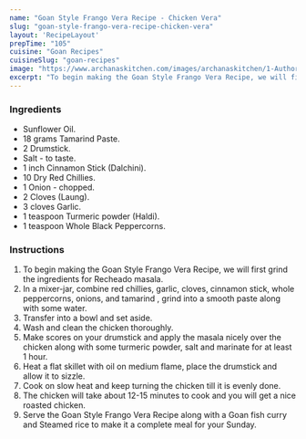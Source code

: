 ---
name: "Goan Style Frango Vera Recipe - Chicken Vera"
slug: "goan-style-frango-vera-recipe-chicken-vera"
layout: 'RecipeLayout'
prepTime: "105"
cuisine: "Goan Recipes"
cuisineSlug: "goan-recipes"
image: "https://www.archanaskitchen.com/images/archanaskitchen/1-Author/sibyl_sunitha/Goan_Style_Frango_Vera_Recipe_Chicken_Vera_.jpg"
excerpt: "To begin making the Goan Style Frango Vera Recipe, we will first grind the ingredients for Recheado masala"
---

### Ingredients

- Sunflower Oil.
- 18 grams Tamarind Paste.
- 2 Drumstick.
- Salt - to taste.
- 1 inch Cinnamon Stick (Dalchini).
- 10 Dry Red Chillies.
- 1 Onion - chopped.
- 2 Cloves (Laung).
- 3 cloves Garlic.
- 1 teaspoon Turmeric powder (Haldi).
- 1 teaspoon Whole Black Peppercorns.

### Instructions

1. To begin making the Goan Style Frango Vera Recipe, we will first grind the ingredients for Recheado masala.
1. In a mixer-jar, combine red chillies, garlic, cloves, cinnamon stick,  whole peppercorns, onions, and tamarind , grind into a smooth paste along with some water.
1. Transfer into a bowl and set aside.
1. Wash and clean the chicken thoroughly.
1.  Make scores on your drumstick and apply the masala nicely over the chicken along with some turmeric powder, salt and marinate for at least 1 hour.
1. Heat a flat skillet with oil on medium flame, place the drumstick and allow it to sizzle.
1. Cook on slow heat and keep turning the chicken till it is evenly done.
1. The chicken will take about 12-15 minutes to cook and you will get a nice roasted chicken.
1. Serve the Goan Style Frango Vera Recipe along with a Goan fish curry and Steamed rice to make it a complete meal for your Sunday.
